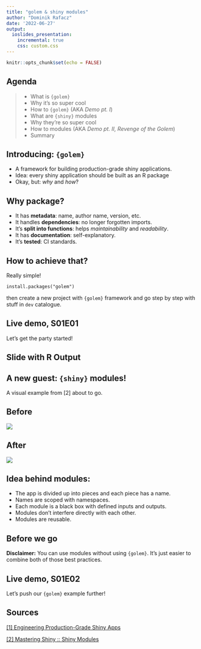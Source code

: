 ```yaml
---
title: "golem & shiny modules"
author: "Dominik Rafacz"
date: '2022-06-27'
output:
  ioslides_presentation:
    incremental: true
    css: custom.css
---
```


```r
knitr::opts_chunk$set(echo = FALSE)
```

## Agenda

> - What is `{golem}` 
> - Why it's so super cool
> - How to `{golem}` (AKA *Demo pt. I*)
> - What are `{shiny}` modules 
> - Why they're so super cool
> - How to modules (AKA *Demo pt. II, Revenge of the Golem*)
> - Summary

## Introducing: `{golem}`

- A framework for building production-grade shiny applications.
- Idea: every shiny application should be built as an R package
- Okay, but: *why* and *how*?

## Why package?

- It has **metadata**: name, author name, version, etc.
- It handles **dependencies**: no longer forgotten imports.
- It's **split into functions**: helps *maintainability* and *readability*.
- It has **documentation**: self-explanatory.
- It’s **tested**: CI standards.

## How to achieve that?

Really simple!

```
install.packages("golem")
```

then create a new project with `{golem}` framework and go step by step with stuff in `dev` catalogue.

## Live demo, S01E01

Let's get the party started!

## Slide with R Output

## A new guest: `{shiny}` modules!

A visual example from [2] about to go.

## Before

![](before.png)


## After

![](after.png)

## Idea behind modules:

- The app is divided up into pieces and each piece has a name. 
- Names are scoped with namespaces.
- Each module is a black box with defined inputs and outputs. 
- Modules don't interfere directly with each other.
- Modules are reusable.

## Before we go

**Disclaimer:** You can use modules without using `{golem}`. It's just easier to combine both of those best practices. 

## Live demo, S01E02

Let's push our `{golem}` example further!

## Sources

[[1] Engineering Production-Grade Shiny Apps](https://engineering-shiny.org/index.html)

[[2] Mastering Shiny :: Shiny Modules](https://mastering-shiny.org/scaling-modules.html)

